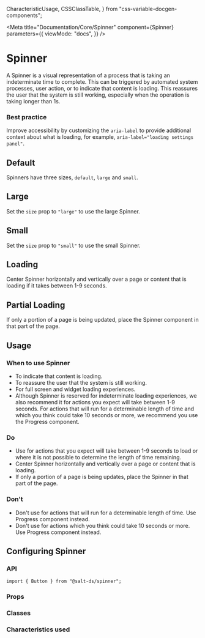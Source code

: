   CharacteristicUsage,
  CSSClassTable,
} from "css-variable-docgen-components";

<Meta
  title="Documentation/Core/Spinner"
  component={Spinner}
  parameters={{
    viewMode: "docs",
  }}
/>

# Spinner

A Spinner is a visual representation of a process that is taking an indeterminate time to complete. This can be triggered by automated system processes, user action, or to indicate that content is loading. This reassures the user that the system is still working, especially when the operation is taking longer than 1s.

### Best practice

Improve accessibility by customizing the `aria-label` to provide additional context about what is loading, for example, `aria-label="loading settings panel"`.

## Default

Spinners have three sizes, `default`, `large` and `small`.

<Canvas>
  <Story id="core-spinner--default" />
</Canvas>

## Large

Set the `size` prop to `"large"` to use the large Spinner.

<Canvas>
  <Story id="core-spinner--large" />
</Canvas>

## Small

Set the `size` prop to `"small"` to use the small Spinner.

<Canvas>
  <Story id="core-spinner--small" />
</Canvas>

## Loading

Center Spinner horizontally and vertically over a page or content that is loading if it takes between 1-9 seconds.

<Canvas>
  <Story id="core-spinner--loading" />
</Canvas>

## Partial Loading

If only a portion of a page is being updated, place the Spinner component in that part of the page.

<Canvas>
  <Story id="core-spinner--partial-loading" />
</Canvas>

## Usage

### When to use Spinner

- To indicate that content is loading.
- To reassure the user that the system is still working.
- For full screen and widget loading experiences.
- Although Spinner is reserved for indeterminate loading experiences, we also recommend it for actions you expect will take between 1-9 seconds. For actions that will run for a determinable length of time and which you think could take 10 seconds or more, we recommend you use the Progress component.

### Do

- Use for actions that you expect will take between 1-9 seconds to load or where it is not possible to determine the length of time remaining.
- Center Spinner horizontally and vertically over a page or content that is loading.
- If only a portion of a page is being updates, place the Spinner in that part of the page.

### Don't

- Don't use for actions that will run for a determinable length of time. Use Progress component instead.
- Don't use for actions which you think could take 10 seconds or more. Use Progress component instead.

## Configuring Spinner

### API

```
import { Button } from "@salt-ds/spinner";
```

### Props

<ArgsTable of={Spinner} />

### Classes

<CSSClassTable of={Spinner} />

### Characteristics used

<CharacteristicUsage of={Spinner} />

<HelpAndSupport />
